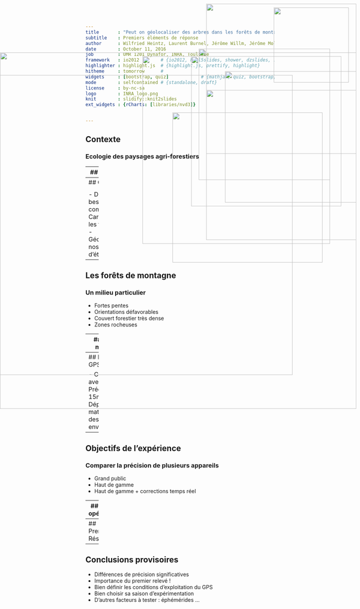 ```yaml
---
title       : "Peut on géolocaliser des arbres dans les forêts de montagne avec un GPS ?"
subtitle    : Premiers éléments de réponse
author      : Wilfried Heintz, Laurent Burnel, Jérôme Willm, Jérôme Molina, Laurent Larrieu
date        : October 11, 2016
job         : UMR 1201 Dynafor, INRA, Toulouse
framework   : io2012        # {io2012, html5slides, shower, dzslides, ...}
highlighter : highlight.js  # {highlight.js, prettify, highlight}
hitheme     : tomorrow      #   
widgets     : [bootstrap, quiz]            # {mathjax, quiz, bootstrap}
mode        : selfcontained # {standalone, draft}
license     : by-nc-sa
logo        : INRA_logo.png
knit        : slidify::knit2slides
ext_widgets : {rCharts: [libraries/nvd3]}


--- 
```

## Contexte
<img style="position: absolute; top: 20px; right: 30px; border: 0; width:200px;" src="assets/img/Dynafor.jpg">
<img style="position: absolute; top: 200px; right: 180px; border: 0; width:800px;" src="assets/img/villelongue.jpg">
<h3>Ecologie des paysages agri-forestiers</h3>



--- 
## Contexte
<img style="position: absolute; top: 150px; right: 50px; border: 0; width:400px;" src="assets/img/taxons.png">

<h3>Ecologie des paysages agri-forestiers</h3>

 - Recherches pluri-disciplinaires :
  - Différents taxons
  - Différentes zones d'études
  - Suivis à long terme


--- 
## Contexte
<img style="position: absolute; top: 300px; right: 100px; border: 0; width:400px;" src="assets/img/carto.jpg">

<h3>Ecologie des paysages agri-forestiers</h3>

 - Des besoins communs :
  - Cartographier les territoires
  - Géolocaliser nos objets d'études

--- 
## Les forêts de montagne
<img style="position: absolute; top: 130px; right: 80px; border: 0; width:350px;" src="assets/img/burat.jpg">
<h3>Un milieu particulier</h3>

 - Fortes pentes
 - Orientations défavorables
 - Couvert forestier très dense
 - Zones rocheuses 


--- 
## Les dendo-microhabitats
<img style="position: absolute; top: 190px; right: 10px; border: 0; width:350px;" src="assets/img/arbre_dmh.png">
<h3>Des exigences de précision</h3>

 - Re-identifier des arbres plusieurs années après 

=> s'approcher le plus près de l'individu
 - Le plus rapidement possible

--- 
## Le système GPS
<img style="position: absolute; top: 150px; right: 80px; border: 0; width:500px;" src="assets/img/sat.gif">
<h3>Global Positionning System</h3>

 - Calcul de phase avec satellite
 - Précision de 5 à 15m
 - ... Dépendante du matériel
 - ... Et des conditions environnementales

--- 
## Objectifs de l'expérience
<img style="position: absolute; top: 240px; right: 10px; border: 0; width:400px;" src="assets/img/gps.png">
<h3>Comparer la précision de plusieurs appareils</h3>

 - Grand public
 - Haut de gamme
 - Haut de gamme + corrections temps réel


--- 
## Mode opératoire
<img style="position: absolute; top: 10px; right: 10px; border: 0; width:400px;" src="assets/img/retour.png">
<h3>1/ Prise de coordonnées</h3>

 - 3 zones à la topographie distincte (30 arbres par zone)
 - Un référentiel : télémètre laser
 - Chaque appareil enregistre les coordonnées



<h3>2/ Retour à l'arbre</h3>

 - Suivant les coordonnées de références
 - En un temps limité
 - On évalue la distance à l'arbre

--- 
## Premiers Résultats
<img style="position: absolute; top: 140px; right: 10px; border: 0; width:950px;" src="assets/img/res.png">



--- 
## Conclusions provisoires

 - Différences de précision significatives
 - Importance du premier relevé !
 - Bien définir les conditions d'exploitation du GPS
 - Bien choisir sa saison d'expérimentation
 - D'autres facteurs à tester : éphémérides ...




